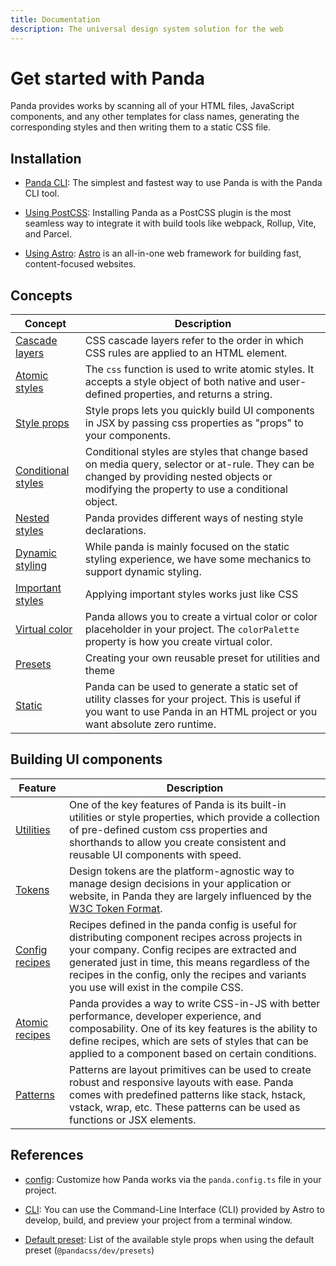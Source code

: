 ```yaml
---
title: Documentation
description: The universal design system solution for the web
---
```


# Get started with Panda

Panda provides works by scanning all of your HTML files, JavaScript components, and any other templates for class names,
generating the corresponding styles and then writing them to a static CSS file.

## Installation

- [Panda CLI](/docs/getting-started/cli.mdx):
  The simplest and fastest way to use Panda is with the Panda CLI tool.

- [Using PostCSS](/docs/getting-started/postcss.mdx):
  Installing Panda as a PostCSS plugin is the most seamless way to integrate it with build tools like webpack, Rollup, Vite, and Parcel.

- [Using Astro](/docs/getting-started/astro.mdx):
  [Astro](https://astro.build/) is an all-in-one web framework for building fast, content-focused websites.

## Concepts

| Concept                                                     | Description                                                                                                                                                                                 |
| ----------------------------------------------------------- | ------------------------------------------------------------------------------------------------------------------------------------------------------------------------------------------- |
| [Cascade layers](/docs/concepts/cascade-layers.mdx)         | CSS cascade layers refer to the order in which CSS rules are applied to an HTML element.                                                                                                    |
| [Atomic styles](/docs/concepts/atomic-styles.mdx)           | The `css` function is used to write atomic styles. It accepts a style object of both native and user-defined properties, and returns a string.                                              |
| [Style props](/docs/concepts/style-props.mdx)               | Style props lets you quickly build UI components in JSX by passing css properties as "props" to your components.                                                                            |
| [Conditional styles](/docs/concepts/conditional-styles.mdx) | Conditional styles are styles that change based on media query, selector or at-rule. They can be changed by providing nested objects or modifying the property to use a conditional object. |
| [Nested styles](/docs/concepts/nested-styles.mdx)           | Panda provides different ways of nesting style declarations.                                                                                                                                |
| [Dynamic styling](/docs/concepts/dynamic-styling.mdx)       | While panda is mainly focused on the static styling experience, we have some mechanics to support dynamic styling.                                                                          |
| [Important styles](/docs/concepts/important.mdx)            | Applying important styles works just like CSS                                                                                                                                               |
| [Virtual color](/docs/virtual-color.mdx)                    | Panda allows you to create a virtual color or color placeholder in your project. The `colorPalette` property is how you create virtual color.                                               |
| [Presets](/docs/creating-a-preset.mdx)                      | Creating your own reusable preset for utilities and theme                                                                                                                                   |
| [Static](/docs/static.mdx)                                  | Panda can be used to generate a static set of utility classes for your project. This is useful if you want to use Panda in an HTML project or you want absolute zero runtime.               |

## Building UI components

| Feature                                          | Description                                                                                                                                                                                                                                                                                         |
| ------------------------------------------------ | --------------------------------------------------------------------------------------------------------------------------------------------------------------------------------------------------------------------------------------------------------------------------------------------------- |
| [Utilities](/docs/utilities/00-intro.mdx)        | One of the key features of Panda is its built-in utilities or style properties, which provide a collection of pre-defined custom css properties and shorthands to allow you create consistent and reusable UI components with speed.                                                                |
| [Tokens](/docs/tokens/01-introduction.mdx)       | Design tokens are the platform-agnostic way to manage design decisions in your application or website, in Panda they are largely influenced by the [W3C Token Format](https://tr.designtokens.org/format/).                                                                                         |
| [Config recipes](/docs/recipe/config-recipe.mdx) | Recipes defined in the panda config is useful for distributing component recipes across projects in your company. Config recipes are extracted and generated just in time, this means regardless of the recipes in the config, only the recipes and variants you use will exist in the compile CSS. |
| [Atomic recipes](/docs/recipe/atomic-recipe.mdx) | Panda provides a way to write CSS-in-JS with better performance, developer experience, and composability. One of its key features is the ability to define recipes, which are sets of styles that can be applied to a component based on certain conditions.                                        |
| [Patterns](/docs/patterns/00-intro.mdx)          | Patterns are layout primitives can be used to create robust and responsive layouts with ease. Panda comes with predefined patterns like stack, hstack, vstack, wrap, etc. These patterns can be used as functions or JSX elements.                                                                  |

## References

- [config](/docs/references/panda-config.mdx): Customize how Panda works via the `panda.config.ts` file in your project.

- [CLI](/docs/references/cli.mdx): You can use the Command-Line Interface (CLI) provided by Astro to develop, build, and preview your project from a
  terminal window.

- [Default preset](/docs/references/default-style-props.mdx): List of the available style props when using the default preset (`@pandacss/dev/presets`)
